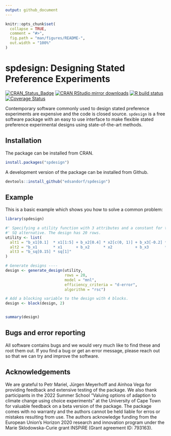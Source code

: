```yaml
---
output: github_document
---
```


<!-- README.md is generated from README.Rmd. Please edit that file -->

```r
knitr::opts_chunk$set(
  collapse = TRUE,
  comment = "#>",
  fig.path = "man/figures/README-",
  out.width = "100%"
)
```

# spdesign: Designing Stated Preference Experiments

<!-- badges: start -->
[![CRAN_Status_Badge](http://www.r-pkg.org/badges/version-last-release/spdesign)](https://cran.r-project.org/package=spdesign)
[![CRAN RStudio mirror downloads](http://cranlogs.r-pkg.org/badges/spdesign)](http://www.r-pkg.org/pkg/spdesign)
[![R build status](https://github.com/edsandorf/spdesign/workflows/R-CMD-check/badge.svg)](https://github.com/edsandorf/spdesign/actions?workflow=R-CMD-check)
[![Coverage Status](https://codecov.io/github/edsandorf/spdesign/coverage.svg?branch=master)](https://codecov.io/github/edsandorf/spdesign?branch=master)
<!-- badges: end -->

Contemporary software commonly used to design stated preference experiments are expensive and the code is closed source. `spdesign` is a free software package with an easy to use interface to make flexible stated preference experimental designs using state-of-the-art methods. 

## Installation

The package can be installed from CRAN. 

``` r
install.packages("spdesign")
```

A development version of the package can be installed from Github.

``` r
devtools::install_github("edsandorf/spdesign")
```

## Example

This is a basic example which shows you how to solve a common problem:

```r
library(spdesign)

#' Specifying a utility function with 3 attributes and a constant for the
#' SQ alternative. The design has 20 rows.
utility <- list(
  alt1 = "b_x1[0.1]  * x1[1:5] + b_x2[0.4] * x2[c(0, 1)] + b_x3[-0.2] * x3[seq(0, 1, 0.25)]",
  alt2 = "b_x1       * x1      + b_x2      * x2          + b_x3       * x3",
  alt3 = "b_sq[0.15] * sq[1]"
)

# Generate designs ----
design <- generate_design(utility,
                          rows = 20,
                          model = "mnl", 
                          efficiency_criteria = "d-error",
                          algorithm = "rsc")

# Add a blocking variable to the design with 4 blocks.
design <- block(design, 2)


summary(design)

```


## Bugs and error reporting
All software contains bugs and we would very much like to find these and root them out. If you find a bug or get an error message, please reach out so that we can try and improve the software. 

## Acknowledgements
We are grateful to Petr Mariel, Jürgen Meyerhoff and Ainhoa Vega for providing feedback and extensive testing of the package. We also thank participants in the 2022 Summer School "Valuing options of adaption to climate change using choice experiments" at the University of Cape Town for valuable feedback on a beta version of the package. The package comes with no warranty and the authors cannot be held liable for erros or mistakes resulting from use. The authors acknowledge funding from the European Union’s Horizon 2020 research and innovation program under the Marie Sklodowska-Curie grant INSPiRE (Grant agreement ID: 793163).
